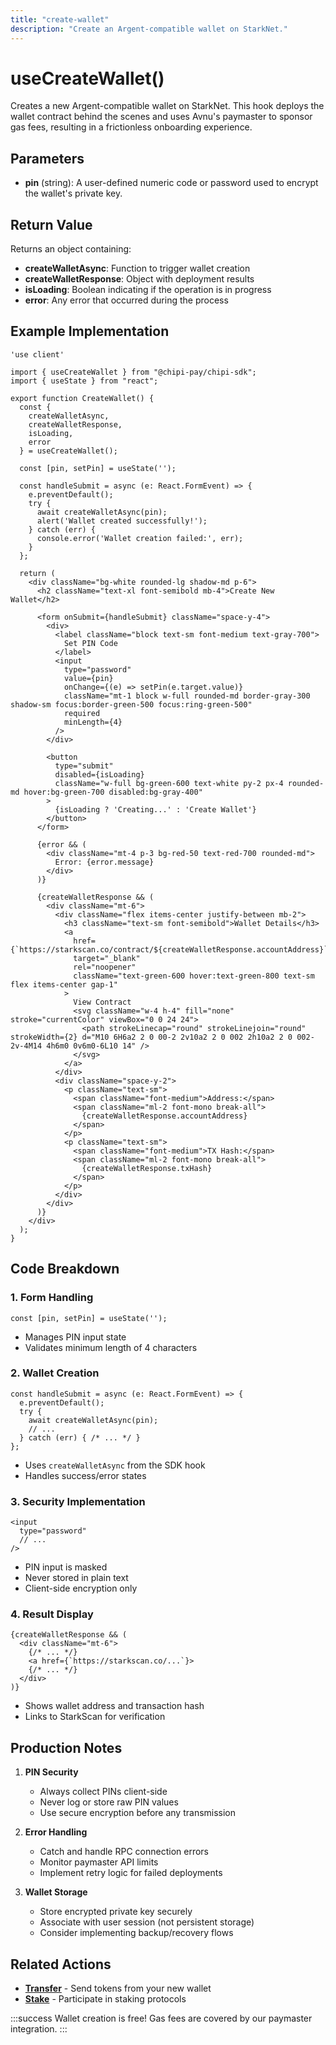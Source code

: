 ```yaml
---
title: "create-wallet"
description: "Create an Argent-compatible wallet on StarkNet."
---
```


# useCreateWallet()

Creates a new Argent-compatible wallet on StarkNet. This hook deploys the wallet contract behind the scenes and uses Avnu's paymaster to sponsor gas fees, resulting in a frictionless onboarding experience.

## Parameters

- **pin** (string): A user-defined numeric code or password used to encrypt the wallet's private key.

## Return Value

Returns an object containing:
- **createWalletAsync**: Function to trigger wallet creation
- **createWalletResponse**: Object with deployment results
- **isLoading**: Boolean indicating if the operation is in progress
- **error**: Any error that occurred during the process

## Example Implementation

```tsx
'use client'

import { useCreateWallet } from "@chipi-pay/chipi-sdk";
import { useState } from "react";

export function CreateWallet() {
  const { 
    createWalletAsync, 
    createWalletResponse, 
    isLoading, 
    error 
  } = useCreateWallet();
  
  const [pin, setPin] = useState('');

  const handleSubmit = async (e: React.FormEvent) => {
    e.preventDefault();
    try {
      await createWalletAsync(pin);
      alert('Wallet created successfully!');
    } catch (err) {
      console.error('Wallet creation failed:', err);
    }
  };

  return (
    <div className="bg-white rounded-lg shadow-md p-6">
      <h2 className="text-xl font-semibold mb-4">Create New Wallet</h2>
      
      <form onSubmit={handleSubmit} className="space-y-4">
        <div>
          <label className="block text-sm font-medium text-gray-700">
            Set PIN Code
          </label>
          <input
            type="password"
            value={pin}
            onChange={(e) => setPin(e.target.value)}
            className="mt-1 block w-full rounded-md border-gray-300 shadow-sm focus:border-green-500 focus:ring-green-500"
            required
            minLength={4}
          />
        </div>

        <button
          type="submit"
          disabled={isLoading}
          className="w-full bg-green-600 text-white py-2 px-4 rounded-md hover:bg-green-700 disabled:bg-gray-400"
        >
          {isLoading ? 'Creating...' : 'Create Wallet'}
        </button>
      </form>

      {error && (
        <div className="mt-4 p-3 bg-red-50 text-red-700 rounded-md">
          Error: {error.message}
        </div>
      )}

      {createWalletResponse && (
        <div className="mt-6">
          <div className="flex items-center justify-between mb-2">
            <h3 className="text-sm font-semibold">Wallet Details</h3>
            <a
              href={`https://starkscan.co/contract/${createWalletResponse.accountAddress}`}
              target="_blank"
              rel="noopener"
              className="text-green-600 hover:text-green-800 text-sm flex items-center gap-1"
            >
              View Contract
              <svg className="w-4 h-4" fill="none" stroke="currentColor" viewBox="0 0 24 24">
                <path strokeLinecap="round" strokeLinejoin="round" strokeWidth={2} d="M10 6H6a2 2 0 00-2 2v10a2 2 0 002 2h10a2 2 0 002-2v-4M14 4h6m0 0v6m0-6L10 14" />
              </svg>
            </a>
          </div>
          <div className="space-y-2">
            <p className="text-sm">
              <span className="font-medium">Address:</span> 
              <span className="ml-2 font-mono break-all">
                {createWalletResponse.accountAddress}
              </span>
            </p>
            <p className="text-sm">
              <span className="font-medium">TX Hash:</span> 
              <span className="ml-2 font-mono break-all">
                {createWalletResponse.txHash}
              </span>
            </p>
          </div>
        </div>
      )}
    </div>
  );
}
```

## Code Breakdown

### 1. Form Handling
```tsx
const [pin, setPin] = useState('');
```
- Manages PIN input state
- Validates minimum length of 4 characters

### 2. Wallet Creation
```tsx
const handleSubmit = async (e: React.FormEvent) => {
  e.preventDefault();
  try {
    await createWalletAsync(pin);
    // ...
  } catch (err) { /* ... */ }
};
```
- Uses `createWalletAsync` from the SDK hook
- Handles success/error states

### 3. Security Implementation
```tsx
<input
  type="password"
  // ...
/>
```
- PIN input is masked
- Never stored in plain text
- Client-side encryption only

### 4. Result Display
```tsx
{createWalletResponse && (
  <div className="mt-6">
    {/* ... */}
    <a href={`https://starkscan.co/...`}>
    {/* ... */}
  </div>
)}
```
- Shows wallet address and transaction hash
- Links to StarkScan for verification

## Production Notes

1. **PIN Security**  
   - Always collect PINs client-side
   - Never log or store raw PIN values
   - Use secure encryption before any transmission

2. **Error Handling**  
   - Catch and handle RPC connection errors
   - Monitor paymaster API limits
   - Implement retry logic for failed deployments

3. **Wallet Storage**  
   - Store encrypted private key securely
   - Associate with user session (not persistent storage)
   - Consider implementing backup/recovery flows

## Related Actions

- **[Transfer](#actions/transfer.mdx)** - Send tokens from your new wallet
- **[Stake](/stake.mdx)** - Participate in staking protocols

:::success
Wallet creation is free! Gas fees are covered by our paymaster integration.
:::
